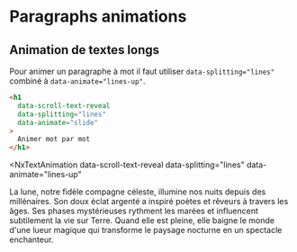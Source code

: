 # Paragraphs animations


## Animation de textes longs

Pour animer un paragraphe à mot il faut utiliser `data-splitting="lines"` combiné à `data-animate="lines-up"`.

```html
<h1 
  data-scroll-text-reveal 
  data-splitting="lines"
  data-animate="slide"
>
  Animer mot par mot
</h1>
```

<NxTextAnimation 
  data-scroll-text-reveal 
  data-splitting="lines"
  data-animate="lines-up"
>
La lune, notre fidèle compagne céleste, illumine nos nuits depuis des millénaires. Son doux éclat argenté a inspiré poètes et rêveurs à travers les âges. Ses phases mystérieuses rythment les marées et influencent subtilement la vie sur Terre. Quand elle est pleine, elle baigne le monde d'une lueur magique qui transforme le paysage nocturne en un spectacle enchanteur.
</NxTextAnimation>

